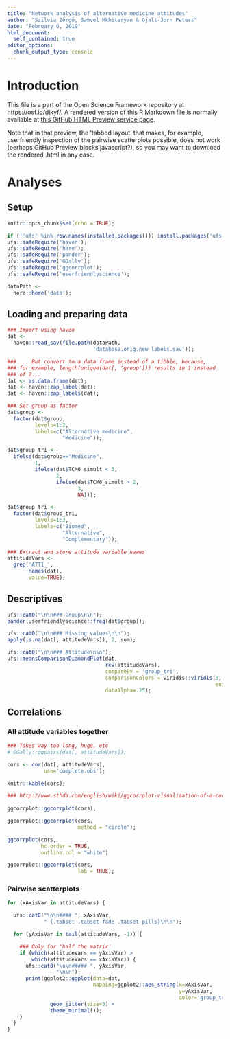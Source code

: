 ```yaml
---
title: "Network analysis of alternative medicine attitudes"
author: "Szilvia Zörgő, Samvel Mkhitaryan & Gjalt-Jorn Peters"
date: "February 6, 2019"
html_document:
  self_contained: true
editor_options: 
  chunk_output_type: console
---
```


# Introduction

This file is a part of the Open Science Framework repository at https://osf.io/djkyf/. A rendered version of this R Markdown file is normally available at [this GitHub HTML Preview service page](https://htmlpreview.github.io/?https://github.com/Matherion/network-analysis-of-alternative-medicine-attitudes/blob/master/scripts/network-analysis-of-alternative-medicine-attitudes.html).

Note that in that preview, the 'tabbed layout' that makes, for example, userfriendly inspection of the pairwise scatterplots possible, does not work (perhaps GitHub Preview blocks javascript?), so you may want to download the rendered .html in any case.

# Analyses

## Setup

```r
knitr::opts_chunk$set(echo = TRUE);

if (!'ufs' %in% row.names(installed.packages())) install.packages('ufs');
ufs::safeRequire('haven');
ufs::safeRequire('here');
ufs::safeRequire('pander');
ufs::safeRequire('GGally');
ufs::safeRequire('ggcorrplot');
ufs::safeRequire('userfriendlyscience');

dataPath <-
  here::here('data');

```

## Loading and preparing data

```r

### Import using haven
dat <-
  haven::read_sav(file.path(dataPath,
                            'database.orig.new labels.sav'));

### ... But convert to a data frame instead of a tibble, because,
### for example, length(unique(dat[, 'group'])) results in 1 instead
### of 2...
dat <- as.data.frame(dat);
dat <- haven::zap_label(dat);
dat <- haven::zap_labels(dat);

### Set group as factor
dat$group <-
  factor(dat$group,
         levels=1:2,
         labels=c("Alternative medicine",
                  "Medicine"));

dat$group_tri <-
  ifelse(dat$group=="Medicine",
         1,
         ifelse(dat$TCM6_simult < 3,
                2,
                ifelse(dat$TCM6_simult > 2,
                       3,
                       NA)));

dat$group_tri <-
  factor(dat$group_tri,
         levels=1:3,
         labels=c("Biomed",
                  "Alternative",
                  "Complementary"));
         
### Extract and store attitude variable names
attitudeVars <-
  grep('ATT1_',
       names(dat),
       value=TRUE);

```

## Descriptives

```r

ufs::cat0("\n\n### Group\n\n");
pander(userfriendlyscience::freq(dat$group));

ufs::cat0("\n\n### Missing values\n\n");
apply(is.na(dat[, attitudeVars]), 2, sum);

ufs::cat0("\n\n### Attitude\n\n");
ufs::meansComparisonDiamondPlot(dat,
                                rev(attitudeVars),
                                compareBy = 'group_tri',
                                comparisonColors = viridis::viridis(3,
                                                                    end=.7),
                                dataAlpha=.25);

```

## Correlations {.tabset .tabset-fade}

### All attitude variables together

```r

### Takes way too long, huge, etc
# GGally::ggpairs(dat[, attitudeVars]);

cors <- cor(dat[, attitudeVars],
            use='complete.obs');

knitr::kable(cors);

### http://www.sthda.com/english/wiki/ggcorrplot-visualization-of-a-correlation-matrix-using-ggplot2
                
ggcorrplot::ggcorrplot(cors);

ggcorrplot::ggcorrplot(cors,
                       method = "circle");

ggcorrplot(cors,
           hc.order = TRUE,
           outline.col = "white")

ggcorrplot::ggcorrplot(cors,
                       lab = TRUE);

```

### Pairwise scatterplots {.tabset .tabset-fade .tabset-pills}

```r

for (xAxisVar in attitudeVars) {

  ufs::cat0("\n\n#### ", xAxisVar,
            " {.tabset .tabset-fade .tabset-pills}\n\n");

  for (yAxisVar in tail(attitudeVars, -1)) {

    ### Only for 'half the matrix'
    if (which(attitudeVars == yAxisVar) >
        which(attitudeVars == xAxisVar)) {
      ufs::cat0("\n\n##### ", yAxisVar,
                "\n\n");
      print(ggplot2::ggplot(data=dat,
                            mapping=ggplot2::aes_string(x=xAxisVar,
                                                        y=yAxisVar,
                                                        color='group_tri')) +
              geom_jitter(size=3) +
              theme_minimal());
    }
  }
}

```


```r



```



